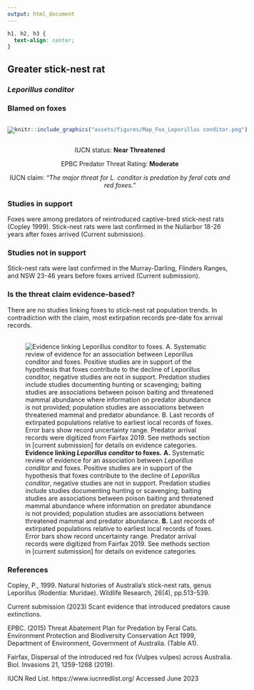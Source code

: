 ```yaml
---
output: html_document
---
```

```css
h1, h2, h3 {
  text-align: center;
}
```

## **Greater stick-nest rat**
### *Leporillus conditor*
### Blamed on foxes

:::: {style="display: flex;"}

[![](assets/photos/Leporillus conditor.png)](https://www.inaturalist.org/photos/470262?size=original)

::: {}

:::

::: {}
  ```r
  knitr::include_graphics("assets/figures/Map_Fox_Leporillus conditor.png")
  ```
:::

::::
<center>
IUCN status: **Near Threatened**

EPBC Predator Threat Rating: **Moderate**

IUCN claim: *"The major threat for L. conditor is predation by feral cats and red foxes."*

</center>

### Studies in support

Foxes were among predators of reintroduced captive-bred stick-nest rats (Copley 1999). Stick-nest rats were last confirmed in the Nullarbor 18-26 years after foxes arrived (Current submission).

### Studies not in support

Stick-nest rats were last confirmed in the Murray-Darling, Flinders Ranges, and NSW 23-46 years before foxes arrived (Current submission).

### Is the threat claim evidence-based?

There are no studies linking foxes to stick-nest rat population trends. In contradiction with the claim, most extirpation records pre-date fox arrival records.
<br>
<br>

![**Evidence linking *Leporillus conditor* to foxes.** **A.** Systematic review of evidence for an association between *Leporillus conditor* and foxes. Positive studies are in support of the hypothesis that foxes contribute to the decline of *Leporillus conditor*, negative studies are not in support. Predation studies include studies documenting hunting or scavenging; baiting studies are associations between poison baiting and threatened mammal abundance where information on predator abundance is not provided; population studies are associations between threatened mammal and predator abundance. **B.** Last records of extirpated populations relative to earliest local records of foxes. Error bars show record uncertainty range. Predator arrival records were digitized from Fairfax 2019. See methods section in [current submission] for details on evidence categories.](assets/figures/Main_Evidence_Fox_Leporillus conditor.png)

### References

Copley, P., 1999. Natural histories of Australia’s stick-nest rats, genus Leporillus (Rodentia: Muridae). Wildlife Research, 26(4), pp.513-539.

Current submission (2023) Scant evidence that introduced predators cause extinctions.

EPBC. (2015) Threat Abatement Plan for Predation by Feral Cats. Environment Protection and Biodiversity Conservation Act 1999, Department of Environment, Government of Australia. (Table A1).

Fairfax, Dispersal of the introduced red fox (Vulpes vulpes) across Australia. Biol. Invasions 21, 1259-1268 (2019).

IUCN Red List. https://www.iucnredlist.org/ Accessed June 2023

